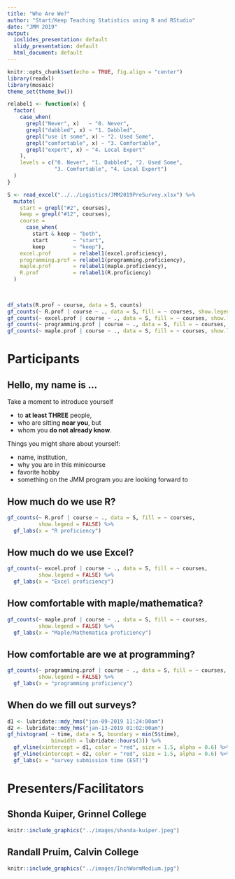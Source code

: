 ```yaml
---
title: "Who Are We?"
author: "Start/Keep Teaching Statistics using R and RStudio"
date: "JMM 2019"
output: 
  ioslides_presentation: default
  slidy_presentation: default
  html_document: default
---
```


```r
knitr::opts_chunk$set(echo = TRUE, fig.align = "center")
library(readxl)
library(mosaic)
theme_set(theme_bw())

relabel1 <- function(x) {
  factor(
    case_when(
      grepl("Never", x)   ~ "0. Never",
      grepl("dabbled", x) ~ "1. Dabbled",
      grepl("use it some", x) ~ "2. Used Some",
      grepl("comfortable", x) ~ "3. Comfortable",
      grepl("expert", x) ~ "4. Local Expert"
    ),
    levels = c("0. Never", "1. Dabbled", "2. Used Some", 
               "3. Comfortable", "4. Local Expert")
  )
}

S <- read_excel("../../Logistics/JMM2019PreSurvey.xlsx") %>%
  mutate(
    start = grepl("#2", courses),
    keep = grepl("#12", courses),
    course = 
      case_when(
        start & keep ~ "both",
        start        ~ "start",
        keep         ~ "keep"),
    excel.prof       = relabel1(excel.proficiency),
    programming.prof = relabel1(programming.proficiency),
    maple.prof       = relabel1(maple.proficiency),
    R.prof           = relabel1(R.proficiency)
  )
                
         
```

```r
df_stats(R.prof ~ course, data = S, counts)
gf_counts(~ R.prof | course ~ ., data = S, fill = ~ courses, show.legend = FALSE)
gf_counts(~ excel.prof | course ~ ., data = S, fill = ~ courses, show.legend = FALSE)
gf_counts(~ programming.prof | course ~ ., data = S, fill = ~ courses, show.legend = FALSE)
gf_counts(~ maple.prof | course ~ ., data = S, fill = ~ courses, show.legend = FALSE)
```

# Participants

## Hello, my name is ...

Take a moment to introduce yourself 

  * to **at least THREE** people,
  * who are sitting **near you**, but
  * whom you **do not already know**.
  
Things you might share about yourself:

  * name, institution, 
  * why you are in this minicourse 
  * favorite hobby 
  * something on the JMM program you are looking forward to

## How much do we use R?

```r
gf_counts(~ R.prof | course ~ ., data = S, fill = ~ courses, 
          show.legend = FALSE) %>%
  gf_labs(x = "R proficiency")
```

## How much do we use Excel?

```r
gf_counts(~ excel.prof | course ~ ., data = S, fill = ~ courses, 
          show.legend = FALSE) %>%
  gf_labs(x = "Excel proficiency")
```

## How comfortable with maple/mathematica?

```r
gf_counts(~ maple.prof | course ~ ., data = S, fill = ~ courses, 
          show.legend = FALSE) %>%
  gf_labs(x = "Maple/Mathematica proficiency")
```

## How comfortable are we at programming?

```r
gf_counts(~ programming.prof | course ~ ., data = S, fill = ~ courses, 
          show.legend = FALSE) %>%
  gf_labs(x = "programming proficiency")
```

## When do we fill out surveys?

```r
d1 <- lubridate::mdy_hms("jan-09-2019 11:24:00am")
d2 <- lubridate::mdy_hms("jan-13-2019 01:02:00am")
gf_histogram( ~ time, data = S, boundary = min(S$time),
              binwidth = lubridate::hours(3)) %>% 
  gf_vline(xintercept = d1, color = "red", size = 1.5, alpha = 0.6) %>%
  gf_vline(xintercept = d2, color = "red", size = 1.5, alpha = 0.6) %>% 
  gf_labs(x = "survey submission time (EST)")
```
# Presenters/Facilitators

## Shonda Kuiper, Grinnel College

```r
knitr::include_graphics("../images/shonda-kuiper.jpeg")
```

## Randall Pruim, Calvin College

```r
knitr::include_graphics("../images/InchWormMedium.jpg")
```
